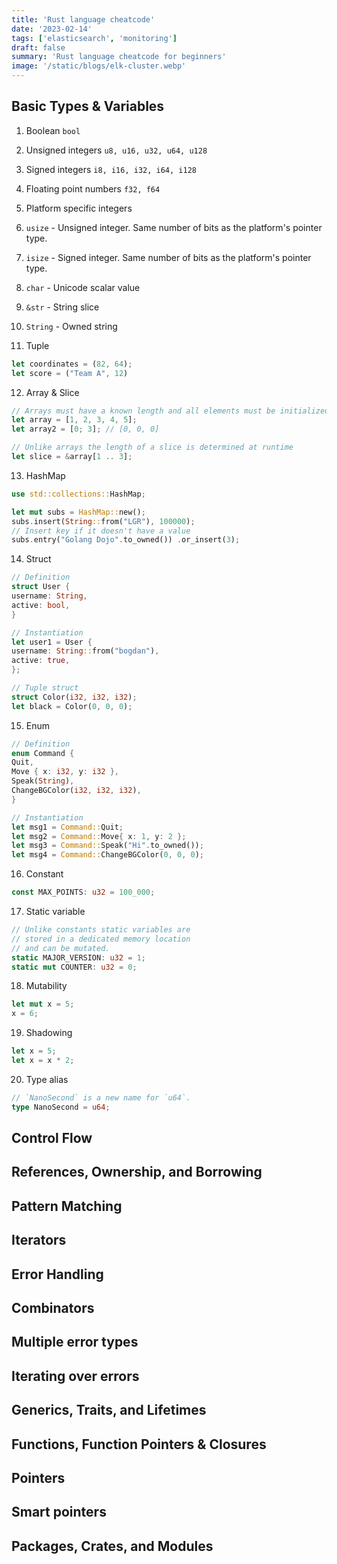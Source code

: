 ```yaml
---
title: 'Rust language cheatcode'
date: '2023-02-14'
tags: ['elasticsearch', 'monitoring']
draft: false
summary: 'Rust language cheatcode for beginners'
image: '/static/blogs/elk-cluster.webp'
---
```


## Basic Types & Variables

1. Boolean `bool`
2. Unsigned integers `u8, u16, u32, u64, u128`
3. Signed integers `i8, i16, i32, i64, i128`
4. Floating point numbers `f32, f64`
5. Platform specific integers
6. `usize` - Unsigned integer. Same number of bits as the platform's pointer type.
7. `isize` - Signed integer. Same number of bits as the platform's pointer type.
8. `char` - Unicode scalar value
9. `&str` - String slice
10. `String` - Owned string

11. Tuple

```rust
let coordinates = (82, 64);
let score = ("Team A", 12)
```

12. Array & Slice

```rust
// Arrays must have a known length and all elements must be initialized
let array = [1, 2, 3, 4, 5];
let array2 = [0; 3]; // [0, 0, 0]

// Unlike arrays the length of a slice is determined at runtime
let slice = &array[1 .. 3];
```

13. HashMap

```rust
use std::collections::HashMap;

let mut subs = HashMap::new();
subs.insert(String::from("LGR"), 100000);
// Insert key if it doesn't have a value
subs.entry("Golang Dojo".to_owned()) .or_insert(3);
```

14. Struct

```rust
// Definition
struct User {
username: String,
active: bool,
}

// Instantiation
let user1 = User {
username: String::from("bogdan"),
active: true,
};

// Tuple struct
struct Color(i32, i32, i32);
let black = Color(0, 0, 0);
```

15. Enum

```rust
// Definition
enum Command {
Quit,
Move { x: i32, y: i32 },
Speak(String),
ChangeBGColor(i32, i32, i32),
}

// Instantiation
let msg1 = Command::Quit;
let msg2 = Command::Move{ x: 1, y: 2 };
let msg3 = Command::Speak("Hi".to_owned());
let msg4 = Command::ChangeBGColor(0, 0, 0);
```

16. Constant

```rust
const MAX_POINTS: u32 = 100_000;
```

17. Static variable

```rust
// Unlike constants static variables are
// stored in a dedicated memory location
// and can be mutated.
static MAJOR_VERSION: u32 = 1;
static mut COUNTER: u32 = 0;
```

18. Mutability

```rust
let mut x = 5;
x = 6;
```

19. Shadowing

```rust
let x = 5;
let x = x * 2;
```

20. Type alias

```rust
// `NanoSecond` is a new name for `u64`.
type NanoSecond = u64;
```

## Control Flow

## References, Ownership, and Borrowing

## Pattern Matching

## Iterators

## Error Handling

## Combinators

## Multiple error types

## Iterating over errors

## Generics, Traits, and Lifetimes

## Functions, Function Pointers & Closures

## Pointers

## Smart pointers

## Packages, Crates, and Modules
